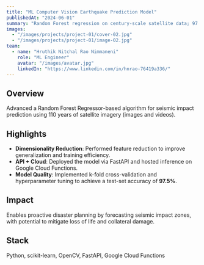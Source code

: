 ```yaml
---
title: "ML Computer Vision Earthquake Prediction Model"
publishedAt: "2024-06-01"
summary: "Random Forest regression on century-scale satellite data; 97.5% test accuracy with cloud deployment."
images:
  - "/images/projects/project-01/cover-02.jpg"
  - "/images/projects/project-01/image-02.jpg"
team:
  - name: "Hruthik Nitchal Rao Nimmaneni"
    role: "ML Engineer"
    avatar: "/images/avatar.jpg"
    linkedIn: "https://www.linkedin.com/in/hnrao-76419a336/"
---
```


## Overview

Advanced a Random Forest Regressor-based algorithm for seismic impact prediction using 110 years of satellite imagery (images and videos).

## Highlights

- **Dimensionality Reduction**: Performed feature reduction to improve generalization and training efficiency.
- **API + Cloud**: Deployed the model via FastAPI and hosted inference on Google Cloud Functions.
- **Model Quality**: Implemented k-fold cross-validation and hyperparameter tuning to achieve a test-set accuracy of **97.5%**.

## Impact

Enables proactive disaster planning by forecasting seismic impact zones, with potential to mitigate loss of life and collateral damage.

## Stack

Python, scikit-learn, OpenCV, FastAPI, Google Cloud Functions


